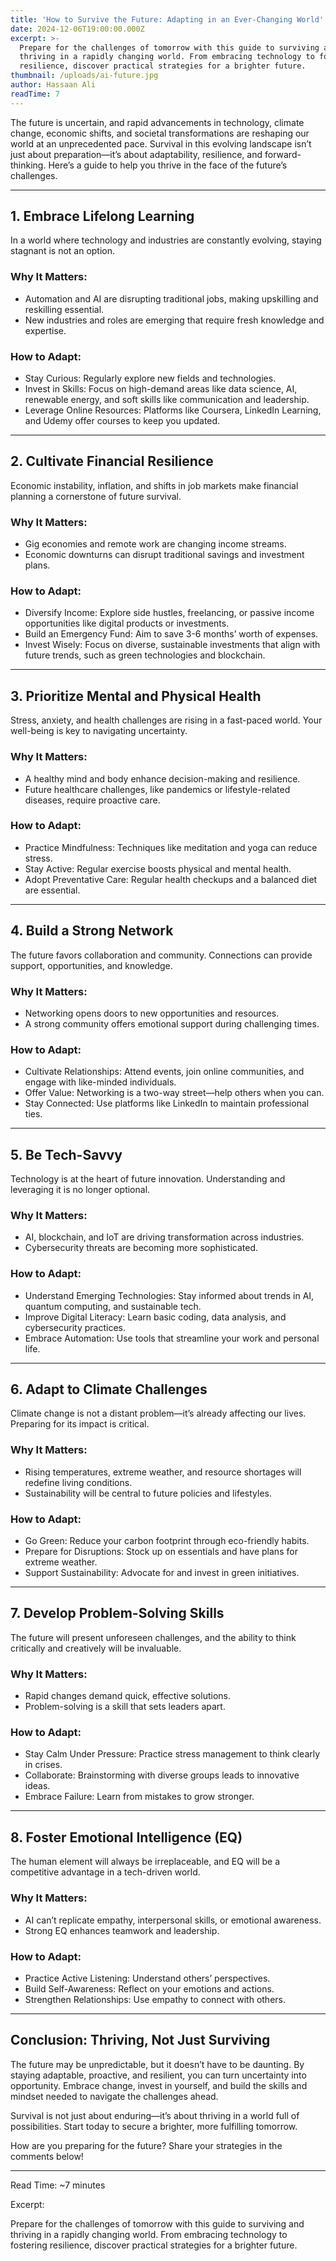 ```yaml
---
title: 'How to Survive the Future: Adapting in an Ever-Changing World'
date: 2024-12-06T19:00:00.000Z
excerpt: >-
  Prepare for the challenges of tomorrow with this guide to surviving and
  thriving in a rapidly changing world. From embracing technology to fostering
  resilience, discover practical strategies for a brighter future.
thumbnail: /uploads/ai-future.jpg
author: Hassaan Ali
readTime: 7
---
```


The future is uncertain, and rapid advancements in technology, climate change, economic shifts, and societal transformations are reshaping our world at an unprecedented pace. Survival in this evolving landscape isn’t just about preparation—it’s about adaptability, resilience, and forward-thinking. Here’s a guide to help you thrive in the face of the future’s challenges.

***

## 1. Embrace Lifelong Learning

In a world where technology and industries are constantly evolving, staying stagnant is not an option.

### Why It Matters:

* Automation and AI are disrupting traditional jobs, making upskilling and reskilling essential.
* New industries and roles are emerging that require fresh knowledge and expertise.

### How to Adapt:

* Stay Curious: Regularly explore new fields and technologies.
* Invest in Skills: Focus on high-demand areas like data science, AI, renewable energy, and soft skills like communication and leadership.
* Leverage Online Resources: Platforms like Coursera, LinkedIn Learning, and Udemy offer courses to keep you updated.

***

## 2. Cultivate Financial Resilience

Economic instability, inflation, and shifts in job markets make financial planning a cornerstone of future survival.

### Why It Matters:

* Gig economies and remote work are changing income streams.
* Economic downturns can disrupt traditional savings and investment plans.

### How to Adapt:

* Diversify Income: Explore side hustles, freelancing, or passive income opportunities like digital products or investments.
* Build an Emergency Fund: Aim to save 3-6 months’ worth of expenses.
* Invest Wisely: Focus on diverse, sustainable investments that align with future trends, such as green technologies and blockchain.

***

## 3. Prioritize Mental and Physical Health

Stress, anxiety, and health challenges are rising in a fast-paced world. Your well-being is key to navigating uncertainty.

### Why It Matters:

* A healthy mind and body enhance decision-making and resilience.
* Future healthcare challenges, like pandemics or lifestyle-related diseases, require proactive care.

### How to Adapt:

* Practice Mindfulness: Techniques like meditation and yoga can reduce stress.
* Stay Active: Regular exercise boosts physical and mental health.
* Adopt Preventative Care: Regular health checkups and a balanced diet are essential.

***

## 4. Build a Strong Network

The future favors collaboration and community. Connections can provide support, opportunities, and knowledge.

### Why It Matters:

* Networking opens doors to new opportunities and resources.
* A strong community offers emotional support during challenging times.

### How to Adapt:

* Cultivate Relationships: Attend events, join online communities, and engage with like-minded individuals.
* Offer Value: Networking is a two-way street—help others when you can.
* Stay Connected: Use platforms like LinkedIn to maintain professional ties.

***

## 5. Be Tech-Savvy

Technology is at the heart of future innovation. Understanding and leveraging it is no longer optional.

### Why It Matters:

* AI, blockchain, and IoT are driving transformation across industries.
* Cybersecurity threats are becoming more sophisticated.

### How to Adapt:

* Understand Emerging Technologies: Stay informed about trends in AI, quantum computing, and sustainable tech.
* Improve Digital Literacy: Learn basic coding, data analysis, and cybersecurity practices.
* Embrace Automation: Use tools that streamline your work and personal life.

***

## 6. Adapt to Climate Challenges

Climate change is not a distant problem—it’s already affecting our lives. Preparing for its impact is critical.

### Why It Matters:

* Rising temperatures, extreme weather, and resource shortages will redefine living conditions.
* Sustainability will be central to future policies and lifestyles.

### How to Adapt:

* Go Green: Reduce your carbon footprint through eco-friendly habits.
* Prepare for Disruptions: Stock up on essentials and have plans for extreme weather.
* Support Sustainability: Advocate for and invest in green initiatives.

***

## 7. Develop Problem-Solving Skills

The future will present unforeseen challenges, and the ability to think critically and creatively will be invaluable.

### Why It Matters:

* Rapid changes demand quick, effective solutions.
* Problem-solving is a skill that sets leaders apart.

### How to Adapt:

* Stay Calm Under Pressure: Practice stress management to think clearly in crises.
* Collaborate: Brainstorming with diverse groups leads to innovative ideas.
* Embrace Failure: Learn from mistakes to grow stronger.

***

## 8. Foster Emotional Intelligence (EQ)

The human element will always be irreplaceable, and EQ will be a competitive advantage in a tech-driven world.

### Why It Matters:

* AI can’t replicate empathy, interpersonal skills, or emotional awareness.
* Strong EQ enhances teamwork and leadership.

### How to Adapt:

* Practice Active Listening: Understand others’ perspectives.
* Build Self-Awareness: Reflect on your emotions and actions.
* Strengthen Relationships: Use empathy to connect with others.

***

## Conclusion: Thriving, Not Just Surviving

The future may be unpredictable, but it doesn’t have to be daunting. By staying adaptable, proactive, and resilient, you can turn uncertainty into opportunity. Embrace change, invest in yourself, and build the skills and mindset needed to navigate the challenges ahead.

Survival is not just about enduring—it’s about thriving in a world full of possibilities. Start today to secure a brighter, more fulfilling tomorrow.

How are you preparing for the future? Share your strategies in the comments below!

***

Read Time: \~7 minutes

Excerpt:

Prepare for the challenges of tomorrow with this guide to surviving and thriving in a rapidly changing world. From embracing technology to fostering resilience, discover practical strategies for a brighter future.
